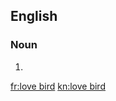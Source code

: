 {{also|lovebird}}
==English==

===Noun===
{{en-noun|head=[[love]] [[bird]]}}

# {{alternative spelling of|lovebird|lang=en}}

[[fr:love bird]]
[[kn:love bird]]